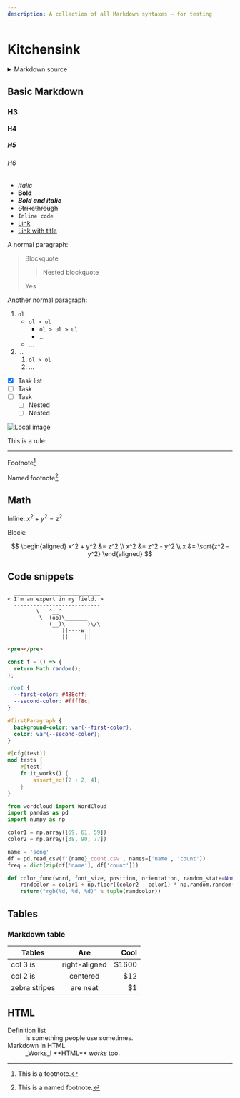 ```yaml
---
description: A collection of all Markdown syntaxes — for testing
---
```


# Kitchensink


<details>
  <summary>Markdown source</summary>
  <CodeBlock language="md">{text}</CodeBlock>
</details>

## Basic Markdown

### H3

#### H4

##### H5

###### H6

- _Italic_
- **Bold**
- **_Bold and italic_**
- ~~Strikethrough~~
- `Inline code`
- [Link](https://www.example.com)
- [Link with title](https://www.example.com "Example")

A normal paragraph:

> Blockquote
>
> > Nested blockquote
>
> Yes

Another normal paragraph:

1. `ol`
   - `ol > ul`
     - `ol > ul > ul`
     - ...
   - ...
2. ...
   1. `ol > ol`
   2. ...

- [x] Task list
- [ ] Task
- [ ] Task
  - [ ] Nested
  - [ ] Nested

![Local image](assets/yale-logo.png)

This is a rule:

---

Footnote[^1]

Named footnote[^named]

[^named]: This is a named footnote.
[^1]: This is a footnote.

## Math

Inline: $x^2 + y^2 = z^2$

Block:

$$
\begin{aligned}
  x^2 + y^2 &= z^2 \\
  x^2 &= z^2 - y^2 \\
  x &= \sqrt{z^2 - y^2}
\end{aligned}
$$

## Code snippets

```plain
  ___________________________
< I'm an expert in my field. >
  ---------------------------
         \   ^__^
          \  (oo)\_______
             (__)\       )\/\
                 ||----w |
                 ||     ||
```

```html
<pre></pre>
```

```js
const f = () => {
  return Math.random();
};
```

```css
:root {
  --first-color: #488cff;
  --second-color: #ffff8c;
}

#firstParagraph {
  background-color: var(--first-color);
  color: var(--second-color);
}
```

```rust
#[cfg(test)]
mod tests {
    #[test]
    fn it_works() {
        assert_eq!(2 + 2, 4);
    }
}
```

```python
from wordcloud import WordCloud
import pandas as pd
import numpy as np

color1 = np.array([69, 61, 59])
color2 = np.array([38, 90, 77])

name = 'song'
df = pd.read_csv(f'{name}_count.csv', names=['name', 'count'])
freq = dict(zip(df['name'], df['count']))

def color_func(word, font_size, position, orientation, random_state=None, **kwargs):
    randcolor = color1 + np.floor((color2 - color1) * np.random.random())
    return("rgb(%d, %d, %d)" % tuple(randcolor))
```

## Tables

### Markdown table

| Tables        |      Are      |   Cool |
| ------------- | :-----------: | -----: |
| col 3 is      | right-aligned | \$1600 |
| col 2 is      |   centered    |   \$12 |
| zebra stripes |   are neat    |    \$1 |

## HTML

<dl>
  <dt>Definition list</dt>
  <dd>Is something people use sometimes.</dd>

  <dt>Markdown in HTML</dt>
  <dd>_Works_! **HTML** <em>works</em> too.</dd>
</dl>
